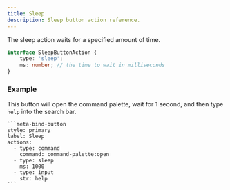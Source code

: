 ```yaml
---
title: Sleep
description: Sleep button action reference.
---
```


The sleep action waits for a specified amount of time.

```ts
interface SleepButtonAction {
	type: 'sleep';
	ms: number; // the time to wait in milliseconds
}
```

### Example

This button will open the command palette, wait for 1 second, and then type `help` into the search bar.

````custom_markdown {7-8}
```meta-bind-button
style: primary
label: Sleep
actions:
  - type: command
    command: command-palette:open
  - type: sleep
    ms: 1000
  - type: input
    str: help
```
````
